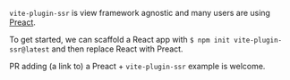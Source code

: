`vite-plugin-ssr` is view framework agnostic and many users are using [Preact](https://preactjs.com/).

To get started, we can scaffold a React app with `$ npm init vite-plugin-ssr@latest` and then replace React with Preact.

PR adding (a link to) a Preact + `vite-plugin-ssr` example is welcome.

